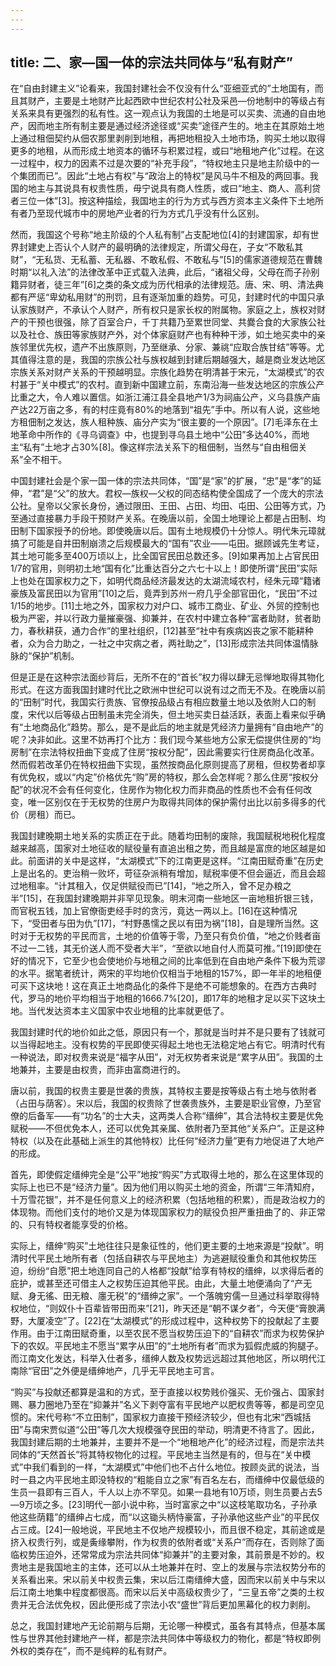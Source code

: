 ```yaml
---
---
---
```

title: 二、家—国一体的宗法共同体与“私有财产”
---




在“自由封建主义”论看来，我国封建社会不仅没有什么“亚细亚式的”土地国有，而且其财产，主要是土地财产比起西欧中世纪农村公社及采邑—份地制中的等级占有关系来具有更强烈的私有性。这一观点认为我国的土地是可以买卖、流通的自由地产，因而地主所有制主要是通过经济途径或“买卖”途径产生的。地主在其原始土地上通过租佃契约从佃农那里剥削到地租，再把地租投入土地市场，购买土地以取得更多的地租，从而形成土地资本的循环与积累过程，或曰“地租地产化”过程。在这一过程中，权力的因素不过是次要的“补充手段”，“特权地主只是地主阶级中的一个集团而已”。因此“土地占有权”与“政治上的特权”是风马牛不相及的两回事。我国的地主与其说具有权贵性质，毋宁说具有商人性质，或曰“地主、商人、高利贷者三位一体”[3]。按这种描绘，我国地主的行为方式与西方资本主义条件下土地所有者乃至现代城市中的房地产业者的行为方式几乎没有什么区别。

然而，我国这个号称“地主阶级的个人私有制”占支配地位[4]的封建国家，却有世界封建史上否认个人财产的最明确的法律规定，所谓父母在，子女“不敢私其财”，“无私货、无私蓄、无私器、不敢私假、不敢私与”[5]的儒家道德规范在曹魏时期“以礼入法”的法律改革中正式载入法典，此后，“诸祖父母，父母在而子孙别籍异财者，徒三年”[6]之类的条文成为历代相承的法律规范。唐、宋、明、清法典都有严惩“卑幼私用财”的刑罚，且有逐渐加重的趋势。可见，封建时代的中国只承认家族财产，不承认个人财产，所有权只是家长权的附属物。家庭之上，族权对财产的干预也很强，除了百室合户，千丁共籍乃至累世同堂、共爨合食的大家族公社以及社仓、族田等家族财产外，对个体家庭财产也有种种干涉，如土地买卖中的亲族邻里优先权，遗产不出族原则，乃至继承、分家、兼祧“应取合族甘结”等等。尤其值得注意的是，我国的宗族公社与族权越到封建后期越强大，越是商业发达地区宗族关系对财产关系的干预越明显。宗族化趋势在明清甚于宋元，“太湖模式”的农村甚于“关中模式”的农村。直到新中国建立前，东南沿海一些发达地区的宗族公产比重之大，令人难以置信。如浙江浦江县全县地产1/3为祠庙公产，义乌县族产庙产达22万亩之多，有的村庄竟有80%的地落到“祖先”手中。所以有人说，这些地方租佃制之发达，族人租种族、庙分产实为“很主要的一个原因”。[7]毛泽东在土地革命中所作的《寻乌调查》中，也提到寻乌县土地中“公田”多达40%，而地主“私有”土地才占30%[8]。像这样宗法关系下的租佃制，当然与“自由租佃关系”全不相干。

中国封建社会是个家一国一体的宗法共同体，“国”是“家”的扩展，“忠”是“孝”的延伸，“君”是“父”的放大。君权—族权—父权的同态结构使全国成了一个庞大的宗法公社。皇帝以父家长身份，通过限田、王田、占田、均田、屯田、公田等方式，乃至通过直接暴力手段干预财产关系。在晚唐以前，全国土地理论上都是占田制、均田制下国家授予的份地。即使晚唐以后。国有土地规模仍十分惊人。明代朱元璋就搞了可能是自井田制崩溃之后规模最大的“国有”农业——屯田。据顾诚先生考证，其土地可能多至400万顷以上，比全国官民田总数还多。[9]如果再加上占官民田1/7的官用，则明初土地“国有化”比重达百分之六七十以上！即使所谓“民田”实际上也处在国家权力之下，如明代商品经济最发达的太湖流域农村，经朱元璋“籍诸豪族及富民田以为官用”[10]之后，竟弄到苏州一府几乎全部官田化，“民田”不过1/15的地步。[11]土地之外，国家权力对户口、城市工商业、矿业、外贸的控制也极为严密，并以行政力量摧豪强、抑兼并，在农村中建立各种“富者助财，贫者助力，春秋耕获，通力合作”的里社组织，[12]甚至“社中有疾病凶丧之家不能耕种者，众为合力助之，一社之中灾病之者，两社助之”，[13]形成宗法共同体温情脉脉的“保护”机制。

但是正是在这种宗法面纱背后，无所不在的“首长”权力得以肆无忌惮地取得其物化形式。在这方面我国封建时代比之欧洲中世纪可以说有过之而无不及。在晚唐以前的“田制”时代，我国实行贵族、官僚按品级占有相应数量土地以及依附人口的制度，宋代以后等级占田制虽未完全消失，但土地买卖日益活跃，表面上看来似乎确有“土地商品化”趋势。那么，是不是此后的地主就是凭经济力量拥有“自由地产”的呢？决非如此。这里不妨再打个比方：我们现今某些地方公家无偿提供住房的“均房制”在宗法特权扭曲下变成了住房“按权分配”，因此需要实行住房商品化改革。然而假若改革仍在特权扭曲下实现，虽然按商品化原则提高了房租，但权势者却享有优免权，或以“内定”价格优先“购”房的特权，那么会怎样呢？那么住房“按权分配”的状况不会有任何变化，住房作为物化权力而非商品的性质也不会有任何改变，唯一区别仅在于无权势的住房户为取得共同体的保护需付出比以前多得多的代价（房租）而已。

我国封建晚期土地关系的实质正在于此。随着均田制的废除，我国赋税地税化程度越来越高，国家对土地征收的赋役量有直追出租之势，而且越是富庶的地区越是如此。前面讲的关中是这样，“太湖模式”下的江南更是这样。“江南田赋奇重”在历史上是出名的。吏治稍一败坏，苛征杂派稍有增加，赋税率便不但会逼近，而且会超过地租率。“计其租入，仅足供赋役而已”[14]，“地之所入，曾不足办粮之半”[15]，在我国封建晚期并非罕见现象。明末河南一些地区一亩地租折银三钱，而官税五钱，加上官僚衙吏经手时的贪污，竟达一两以上。[16]在这种情况下，“受田者与田为仇”[17]，“村野愚懦之民以有田为祸”[18]，自是理所当然。这时对于无权势的平民而言，土地的价值等于零，乃至只有负价值，“地之价贱者亩不过一二钱，其无价送人而不受者大半”，“至欲以地自付人而莫可推。”[19]即使在好的情况下，它至少也会使地价与地租之间的比率低到在自由地产条件下极为荒谬的水平。据笔者统计，两宋的平均地价仅相当于地租的157%，即一年半的地租便可买下这块地！这在真正土地商品化的条件下是绝不可能想象的。在西方古典时代，罗马的地价平均相当于地租的1666.7%[20]，即17年的地租才足以买下这块土地。当代发达资本主义国家中农业地租的比率就更低了。

我国封建时代的地价如此之低，原因只有一个，那就是当时并不是只要有了钱就可以当得起地主。没有权势的平民即使买得起土地也无法稳定地占有它。明清时代有一种说法，即对权贵来说是“福字从田”，对无权势者来说是“累字从田”。我国的土地兼并，主要是由权贵，而非由富商进行的。

唐以前，我国的权贵主要是世袭的贵族，其特权主要是按等级占有土地与依附者（占田与荫客）。宋以后，我国的权贵除了世袭贵族外，主要是职业官僚，乃至官僚的后备军——有“功名”的士大夫，这两类人合称“缙绅”，其合法特权主要是优免赋税——不但优免本人，还可以优免其亲属、依附者乃至其他“关系户”。正是这种特权（以及在此基础上派生的其他特权）比任何“经济力量”更有力地促进了大地产的形成。

首先，即使假定缙绅完全是“公平”地按“购买”方式取得土地的，那么在这里体现的实际上也已不是“经济力量”。因为他们用以购买土地的资金，所谓“三年清知府，十万雪花银”，并不是任何意义上的经济积累（包括地租的积累），而是政治权力的体现物。而他们支付的地价又是为体现国家权力的赋役负担严重扭曲了的、非正常的、只有特权者能享受的价格。

实际上，缙绅“购买”土地往往只是象征性的，他们更主要的土地来源是“投献”。明清时代平民土地所有者（包括自耕农与平民地主）为逃避赋役重负和其他权势压迫，纷纷“自愿”把土地连同自己的人格都“投献”给享有特权的缙绅，以求得后者的庇护，或甚至还可借主人之权势压迫其他平民。由此，大量土地便涌向了“产无赋、身无徭、田无粮、廛无税”的“缙绅之家”。一个落魄穷儒一旦通过科举取得特权地位，“则奴仆十百辈皆带田而来”[21]，昨天还是“朝不谋夕者”，今天便“膏腴满野，大厦凌空”了。[22]在“太湖模式”的形成过程中，这种权势下的投献起了主要作用。由于江南田赋奇重，以至农民不愿当权势压迫下的“自耕农”而求为权势保护下的农奴。平民地主不愿当“累字从田”的“土地所有者”而求为狐假虎威的狗腿子。而江南文化发达，科举入仕者多，缙绅人数及权势远远超过其他地区，所以明代江南除“官田”之外便是缙绅地产，几乎无平民地主可言。

“购买”与投献还都算是温和的方式，至于直接以权势贱价强买、无价强占、国家封赐、暴力圈地乃至在“抑兼并”名义下剥夺富有平民地产以肥权贵等等，都是司空见惯的。宋代号称“不立田制”，国家权力直接干预经济较少，但也有北宋“西城括田”与南宋贾似道“公田”等几次大规模强夺民田的举动，明清更不待言了。因此，我国封建后期的土地兼并，主要并不是一个“地租地产化”的经济过程，而是宗法共同体的“天然首长”将其特权物化的过程。平民地主当然是有的，但与在“关中模式”中我们看到的一样，“太湖模式”中他们也不占什么地位。按顾炎武的说法，当时一县之内平民地主即没特权的“粗能自立之家”有百名左右，而缙绅中仅最低级的生员一县即有三百人，千人以上亦不罕见。如果一县地有10万顷，则生员要占去5—9万顷之多。[23]明代一部小说中称，当时富家之中“以这枝笔取功名，子孙承他这些荫籍”的缙绅占七成，而“以这锄头柄恃豪富，子孙承他这些产业”的平民仅占三成。[24]一般地说，平民地主不仅地产规模较小，而且很不稳定，其前途或是挤入权贵行列，或是夤缘攀附，作为权贵的依附者或“关系户”而存在，否则除了面临权势压迫外，还常常成为宗法共同体“抑兼并”的主要对象，其前景是不妙的。权贵地主是我国地主的主体，还可以从土地兼并在时、空上的发展与宗法权势分布的关系看出来。宋以前关中权贵云集，宋以后江南缙绅大盛，因而宋以前关中与宋以后江南土地集中程度都很高。而宋以后关中高级权贵少了，“三皇五帝”之类的土权贵并无合法优免权，因此便形成了宗法小农“盛世”背后更加黑幕化的权力剥削。

总之，我国封建地产无论前期与后期，无论哪一种模式，虽各有其特点，但基本属性与世界其他封建地产一样，都是宗法共同体中等级权力的物化，都是“特权即例外权的类存在”，而不是纯粹的私有财产。